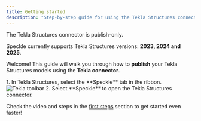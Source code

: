 ```yaml
---
title: Getting started  
description: "Step-by-step guide for using the Tekla Structures connector"
---
```

<Note>The Tekla Structures connector is publish-only.</Note>

<Info>Speckle currently supports Tekla Structures versions: **2023, 2024 and 2025**.</Info>


Welcome! This guide will walk you through how to **publish** your Tekla Structures models using the **Tekla connector**.


<BeforeYouBegin app="Tekla" />

<Steps>
  <Step title="Open the Tekla Structures connector">
    1. In Tekla Structures, select the **Speckle** tab in the ribbon.
    <Frame>
    <img src="/images/connectors/tekla_toolbar.jpg" alt="Tekla toolbar" />
    </Frame>
    2. Select **Speckle** to open the Tekla Structures connector.
    <DuiLogin connector="Tekla" />
  </Step>

  <DuiPublish connector="Tekla" />

</Steps>

<Tip> Check the video and steps in the [first steps](/get-started/quickstart.mdx) section to get started even faster!</Tip>


<ConnectorConclusion connector="Tekla" actions="publish" />


<LearnMore />
